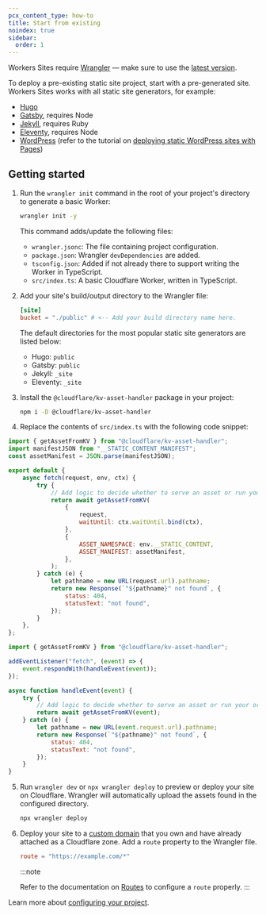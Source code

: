 ```yaml
---
pcx_content_type: how-to
title: Start from existing
noindex: true
sidebar:
  order: 1
---
```



<Render file="workers_sites" />

Workers Sites require [Wrangler](https://github.com/cloudflare/workers-sdk/tree/main/packages/wrangler) — make sure to use the [latest version](/workers/wrangler/install-and-update/#update-wrangler).

To deploy a pre-existing static site project, start with a pre-generated site. Workers Sites works with all static site generators, for example:

- [Hugo](https://gohugo.io/getting-started/quick-start/)
- [Gatsby](https://www.gatsbyjs.org/docs/quick-start/), requires Node
- [Jekyll](https://jekyllrb.com/docs/), requires Ruby
- [Eleventy](https://www.11ty.io/#quick-start), requires Node
- [WordPress](https://wordpress.org) (refer to the tutorial on [deploying static WordPress sites with Pages](/pages/how-to/deploy-a-wordpress-site/))

## Getting started

1. Run the `wrangler init` command in the root of your project's directory to generate a basic Worker:

   ```sh
   wrangler init -y
   ```

   This command adds/update the following files:

   - `wrangler.jsonc`: The file containing project configuration.
   - `package.json`: Wrangler `devDependencies` are added.
   - `tsconfig.json`: Added if not already there to support writing the Worker in TypeScript.
   - `src/index.ts`: A basic Cloudflare Worker, written in TypeScript.

2. Add your site's build/output directory to the Wrangler file:

   <WranglerConfig>

   ```toml
   [site]
   bucket = "./public" # <-- Add your build directory name here.
   ```

   </WranglerConfig>

   The default directories for the most popular static site generators are listed below:

   - Hugo: `public`
   - Gatsby: `public`
   - Jekyll: `_site`
   - Eleventy: `_site`

3. Install the `@cloudflare/kv-asset-handler` package in your project:

   ```sh
   npm i -D @cloudflare/kv-asset-handler
   ```

4. Replace the contents of `src/index.ts` with the following code snippet:

<Tabs> <TabItem label="Module Worker" icon="seti:javascript">

```js
import { getAssetFromKV } from "@cloudflare/kv-asset-handler";
import manifestJSON from "__STATIC_CONTENT_MANIFEST";
const assetManifest = JSON.parse(manifestJSON);

export default {
	async fetch(request, env, ctx) {
		try {
			// Add logic to decide whether to serve an asset or run your original Worker code
			return await getAssetFromKV(
				{
					request,
					waitUntil: ctx.waitUntil.bind(ctx),
				},
				{
					ASSET_NAMESPACE: env.__STATIC_CONTENT,
					ASSET_MANIFEST: assetManifest,
				},
			);
		} catch (e) {
			let pathname = new URL(request.url).pathname;
			return new Response(`"${pathname}" not found`, {
				status: 404,
				statusText: "not found",
			});
		}
	},
};
```

</TabItem> <TabItem label="Service Worker" icon="seti:javascript">

```js
import { getAssetFromKV } from "@cloudflare/kv-asset-handler";

addEventListener("fetch", (event) => {
	event.respondWith(handleEvent(event));
});

async function handleEvent(event) {
	try {
		// Add logic to decide whether to serve an asset or run your original Worker code
		return await getAssetFromKV(event);
	} catch (e) {
		let pathname = new URL(event.request.url).pathname;
		return new Response(`"${pathname}" not found`, {
			status: 404,
			statusText: "not found",
		});
	}
}
```

</TabItem> </Tabs>

5. Run `wrangler dev` or `npx wrangler deploy` to preview or deploy your site on Cloudflare.
   Wrangler will automatically upload the assets found in the configured directory.

   ```sh
   npx wrangler deploy
   ```

6. Deploy your site to a [custom domain](/workers/configuration/routing/custom-domains/) that you own and have already attached as a Cloudflare zone. Add a `route` property to the Wrangler file.

   <WranglerConfig>

   ```toml
   route = "https://example.com/*"
   ```

   </WranglerConfig>

   :::note

   Refer to the documentation on [Routes](/workers/configuration/routing/routes/) to configure a `route` properly.
   :::

Learn more about [configuring your project](/workers/wrangler/configuration/).
